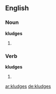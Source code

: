 ==English==

===Noun===
'''kludges'''

# {{plural of|[[kludge]]}}

===Verb===
'''kludges'''

# {{third-person singular of|[[kludge]]}}

[[ar:kludges]]
[[de:kludges]]